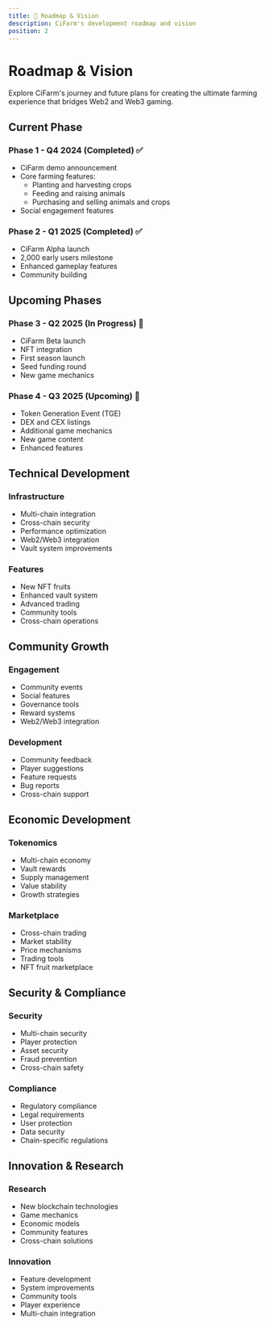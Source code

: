```yaml
---
title: 🎯 Roadmap & Vision
description: CiFarm's development roadmap and vision
position: 2
---
```


# Roadmap & Vision

Explore CiFarm's journey and future plans for creating the ultimate farming experience that bridges Web2 and Web3 gaming.

## Current Phase

### Phase 1 - Q4 2024 (Completed) ✅
- CiFarm demo announcement
- Core farming features:
  - Planting and harvesting crops
  - Feeding and raising animals
  - Purchasing and selling animals and crops
- Social engagement features

### Phase 2 - Q1 2025 (Completed) ✅
- CiFarm Alpha launch
- 2,000 early users milestone
- Enhanced gameplay features
- Community building

## Upcoming Phases

### Phase 3 - Q2 2025 (In Progress) 🚧
- CiFarm Beta launch
- NFT integration
- First season launch
- Seed funding round
- New game mechanics

### Phase 4 - Q3 2025 (Upcoming) 📅
- Token Generation Event (TGE)
- DEX and CEX listings
- Additional game mechanics
- New game content
- Enhanced features

## Technical Development

### Infrastructure
- Multi-chain integration
- Cross-chain security
- Performance optimization
- Web2/Web3 integration
- Vault system improvements

### Features
- New NFT fruits
- Enhanced vault system
- Advanced trading
- Community tools
- Cross-chain operations

## Community Growth

### Engagement
- Community events
- Social features
- Governance tools
- Reward systems
- Web2/Web3 integration

### Development
- Community feedback
- Player suggestions
- Feature requests
- Bug reports
- Cross-chain support

## Economic Development

### Tokenomics
- Multi-chain economy
- Vault rewards
- Supply management
- Value stability
- Growth strategies

### Marketplace
- Cross-chain trading
- Market stability
- Price mechanisms
- Trading tools
- NFT fruit marketplace

## Security & Compliance

### Security
- Multi-chain security
- Player protection
- Asset security
- Fraud prevention
- Cross-chain safety

### Compliance
- Regulatory compliance
- Legal requirements
- User protection
- Data security
- Chain-specific regulations

## Innovation & Research

### Research
- New blockchain technologies
- Game mechanics
- Economic models
- Community features
- Cross-chain solutions

### Innovation
- Feature development
- System improvements
- Community tools
- Player experience
- Multi-chain integration 